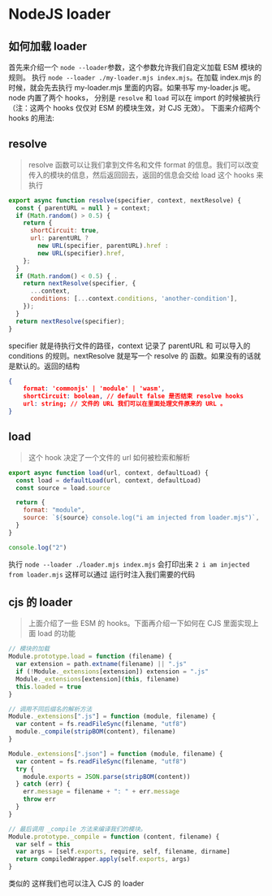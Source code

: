 # NodeJS loader

## 如何加载 loader

首先来介绍一个 `node --loader`参数，这个参数允许我们自定义加载 ESM 模块的规则。
执行 `node --loader ./my-loader.mjs index.mjs`。在加载 index.mjs 的时候，就会先去执行
my-loader.mjs 里面的内容。如果书写 my-loader.js 呢。node 内置了两个 hooks，
分别是 `resolve` 和 `load` 可以在 import 的时候被执行（注：这两个 hooks 仅仅对 ESM 的模块生效，对 CJS 无效）。
下面来介绍两个 hooks 的用法:

## resolve

> resolve 函数可以让我们拿到文件名和文件 format 的信息。我们可以改变传入的模块的信息，然后返回回去，返回的信息会交给 load 这个 hooks 来执行

```js
export async function resolve(specifier, context, nextResolve) {
  const { parentURL = null } = context;
  if (Math.random() > 0.5) {
    return {
      shortCircuit: true,
      url: parentURL ?
        new URL(specifier, parentURL).href :
        new URL(specifier).href,
    };
  }
  if (Math.random() < 0.5) { .
    return nextResolve(specifier, {
      ...context,
      conditions: [...context.conditions, 'another-condition'],
    });
  }
  return nextResolve(specifier);
}
```

specifier 就是待执行文件的路径，context 记录了 parentURL 和 可以导入的 conditions 的规则。nextResolve 就是写一个 resolve 的 函数。如果没有的话就是默认的。返回的结构

```json
{
    format: 'commonjs' | 'module' | 'wasm',
    shortCircuit: boolean, // default false 是否结束 resolve hooks
    url: string; // 文件的 URL 我们可以在里面处理文件原来的 URL 。
}
```

## load

> 这个 hook 决定了一个文件的 url 如何被检索和解析

```js loader.mjs
export async function load(url, context, defaultLoad) {
  const load = defaultLoad(url, context, defaultLoad)
  const source = load.source

  return {
    format: "module",
    source: `${source} console.log("i am injected from loader.mjs")`,
  }
}
```

```js index.mjs
console.log("2")
```

执行 `node --loader ./loader.mjs index.mjs` 会打印出来 `2 i am injected from loader.mjs` 这样可以通过
运行时注入我们需要的代码

## cjs 的 loader

> 上面介绍了一些 ESM 的 hooks。下面再介绍一下如何在 CJS 里面实现上面 load 的功能

```js
// 模块的加载
Module.prototype.load = function (filename) {
  var extension = path.extname(filename) || ".js"
  if (!Module._extensions[extension]) extension = ".js"
  Module._extensions[extension](this, filename)
  this.loaded = true
}

// 调用不同后缀名的解析方法
Module._extensions[".js"] = function (module, filename) {
  var content = fs.readFileSync(filename, "utf8")
  module._compile(stripBOM(content), filename)
}

Module._extensions[".json"] = function (module, filename) {
  var content = fs.readFileSync(filename, "utf8")
  try {
    module.exports = JSON.parse(stripBOM(content))
  } catch (err) {
    err.message = filename + ": " + err.message
    throw err
  }
}

// 最后调用 _compile 方法来编译我们的模块。
Module.prototype._compile = function (content, filename) {
  var self = this
  var args = [self.exports, require, self, filename, dirname]
  return compiledWrapper.apply(self.exports, args)
}
```

类似的 这样我们也可以注入 CJS 的 loader
